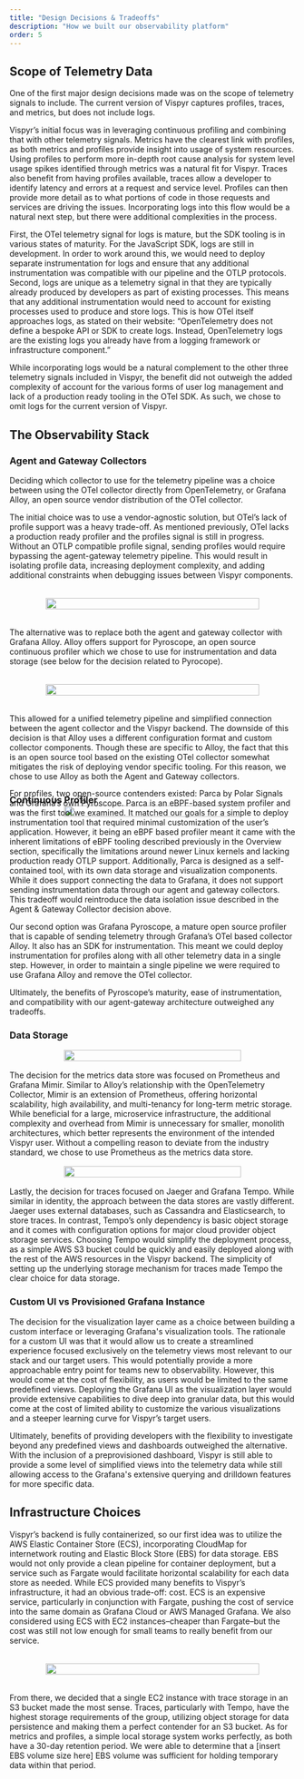 ```yaml
---
title: "Design Decisions & Tradeoffs"
description: "How we built our observability platform"
order: 5
---
```





## Scope of Telemetry Data

One of the first major design decisions made was on the scope of telemetry signals to include. The current version of Vispyr captures profiles, traces, and metrics, but does not include logs.

Vispyr’s initial focus was in leveraging continuous profiling and combining that with other telemetry signals. Metrics have the clearest link with profiles, as both metrics and profiles provide insight into usage of system resources. Using profiles to perform more in-depth root cause analysis for system level usage spikes identified through metrics was a natural fit for Vispyr. Traces also benefit from having profiles available, traces allow a developer to identify latency and errors at a request and service level. Profiles can then provide more detail as to what portions of code in those requests and services are driving the issues. Incorporating logs into this flow would be a natural next step, but there were additional complexities in the process.

First, the OTel telemetry signal for logs is mature, but the SDK tooling is in various states of maturity. For the JavaScript SDK, logs are still in development. In order to work around this, we would need to deploy separate instrumentation for logs and ensure that any additional  instrumentation was compatible with our pipeline and the OTLP protocols. Second, logs are unique as a telemetry signal in that they are typically already produced by developers as part of existing processes. This means that any additional instrumentation would need to account for existing processes used to produce and store logs. This is how OTel itself approaches logs, as stated on their website:  “OpenTelemetry does not define a bespoke API or SDK to create logs. Instead, OpenTelemetry logs are the existing logs you already have from a logging framework or infrastructure component.”

While incorporating logs would be a natural complement to the other three telemetry signals included in Vispyr, the benefit did not outweigh the added complexity of account for the various forms of user log management and lack of a production ready tooling in the OTel SDK. As such, we chose to omit logs for the current version of Vispyr.

## The Observability Stack

### Agent and Gateway Collectors

Deciding which collector to use for the telemetry pipeline was a choice between using the OTel collector directly from OpenTelemetry, or Grafana Alloy, an open source vendor distribution of the OTel collector.

The initial choice was to use a vendor-agnostic solution, but OTel’s lack of profile support was a heavy trade-off. As mentioned previously, OTel lacks a production ready profiler and the profiles signal is still in progress. Without an OTLP compatible profile signal, sending profiles would require bypassing the agent-gateway telemetry pipeline. This would result in isolating profile data, increasing deployment complexity, and adding additional constraints when debugging issues between Vispyr components.

<figure style="display: flex; justify-content: center; margin: 2rem 4rem;">
  <img
    src={collectorComparisonOtel.src}
    style="width: 100%"
  />
</figure>

The alternative was to replace both the agent and gateway collector with Grafana Alloy. Alloy offers support for Pyroscope, an open source continuous profiler which we chose to use for instrumentation and data storage (see below for the decision related to Pyrocope).

<figure style="display: flex; justify-content: center; margin: 2rem 4rem;">
  <img
    src={collectorComparisonAlloy.src}
    style="width: 100%"
  />
</figure>

This allowed for a unified telemetry pipeline and simplified connection between the agent collector and the Vispyr backend. The downside of this decision is that Alloy uses a different configuration format and custom collector components. Though these are specific to Alloy, the fact that this is an open source tool based on the existing OTel collector somewhat mitigates the risk of deploying vendor specific tooling. For this reason, we chose to use Alloy as both the Agent and Gateway collectors.

### Continuous Profiler

<figure style="display: flex; justify-content: center; margin: -1rem 6rem -4rem">
  <img
    src={pyroVsParca.src}
    style="width: 100%"
  />
</figure>

For profiles, two open-source contenders existed: Parca by Polar Signals and Grafana’s own Pyroscope. Parca is an eBPF-based system profiler and was the first  tool we examined. It matched our goals for a simple to deploy instrumentation tool that required minimal customization of the user’s application. However, it being an eBPF based profiler meant it came with the inherent limitations of eBPF tooling described previously in the Overview section, specifically the limitations around newer Linux kernels and lacking production ready OTLP support. Additionally, Parca is designed as a self-contained tool, with its own data storage and visualization components. While it does support connecting the data to Grafana, it does not support sending instrumentation data through our agent and gateway collectors. This tradeoff would reintroduce the data isolation issue described in the Agent & Gateway Collector decision above.

Our second option was Grafana Pyroscope, a mature open source profiler that is capable of sending telemetry through Grafana’s OTel based collector Alloy. It also has an SDK for instrumentation. This meant we could deploy instrumentation for profiles along with all other telemetry data in a single step. However, in order to maintain a single pipeline we were required to use Grafana Alloy and remove the OTel collector.

Ultimately, the benefits of Pyroscope’s maturity, ease of instrumentation, and compatibility with our agent-gateway architecture outweighed any tradeoffs.

### Data Storage

<figure style="display: flex; justify-content: center; margin: 1rem 6rem;">
  <img
    src={mimirVsProm.src}
    style="width: 100%"
  />
</figure>

The decision for the metrics data store was focused on Prometheus and Grafana Mimir. Similar to Alloy’s relationship with the OpenTelemetry Collector, Mimir is an extension of Prometheus, offering horizontal scalability, high availability, and multi-tenancy for long-term metric storage. While beneficial for a large, microservice infrastructure, the additional complexity and overhead from Mimir is unnecessary for smaller, monolith architectures, which better represents the environment of the intended Vispyr user. Without a compelling reason to deviate from the industry standard, we chose to use Prometheus as the metrics data store.

<figure style="display: flex; justify-content: center; margin: 1rem 6rem;">
  <img
    src={tempoVsJaeger.src}
    style="width: 100%"
  />
</figure>

Lastly, the decision for traces focused on Jaeger and Grafana Tempo. While similar in identity, the approach between the data stores are vastly different. Jaeger uses external databases, such as Cassandra and Elasticsearch, to store traces. In contrast, Tempo’s only dependency is basic object storage and it comes with configuration options for major cloud provider object storage services. Choosing Tempo would simplify the deployment process, as a simple AWS S3 bucket could be quickly and easily deployed along with the rest of the AWS resources in the Vispyr backend. The simplicity of setting up the underlying storage mechanism for traces made Tempo the clear choice for data storage.

### Custom UI vs Provisioned Grafana Instance

The decision for the visualization layer came as a choice between building a custom interface or leveraging Grafana's visualization tools.
The rationale for a custom UI was that it would allow us to create a streamlined experience focused exclusively on the telemetry views most relevant to our stack and our target users. This would potentially provide a more approachable entry point for teams new to observability. However, this would come at the cost of flexibility, as users would be limited to the same predefined views. Deploying the Grafana UI as the visualization layer would provide extensive capabilities to dive deep into granular data, but this would come at the cost of limited ability to customize the various visualizations and a steeper learning curve for Vispyr’s target users.

Ultimately, benefits of providing developers with the flexibility to investigate beyond any predefined views and dashboards outweighed the alternative. With the inclusion of a preprovisioned dashboard, Vispyr is still able to provide a some level of simplified views into the telemetry data while still allowing access to the Grafana's extensive querying and drilldown features for more specific data.

## Infrastructure Choices

Vispyr’s backend is fully containerized, so our first idea was to utilize the AWS Elastic Container Store (ECS), incorporating CloudMap for internetwork routing and Elastic Block Store (EBS) for data storage. EBS would not only provide a clean pipeline for container deployment, but a service such as Fargate would facilitate horizontal scalability for each data store as needed. While ECS provided many benefits to Vispyr’s infrastructure, it had an obvious trade-off: cost. ECS is an expensive service, particularly in conjunction with Fargate, pushing the cost of service into the same domain as Grafana Cloud or AWS Managed Grafana. We also considered using ECS with EC2 instances–cheaper than Fargate–but the cost was still not low enough for small teams to really benefit from our service.

<figure style="display: flex; justify-content: center; margin: 2rem 4rem;">
  <img
    src={infrastructureChoice.src}
    style="width: 100%"
  />
</figure>

From there, we decided that a single EC2 instance with trace storage in an S3 bucket made the most sense. Traces, particularly with Tempo, have the highest storage requirements of the group, utilizing object storage for data persistence and making them a perfect contender for an S3 bucket. As for metrics and profiles, a simple local storage system works perfectly, as both have a 30-day retention period. We were able to determine that a [insert EBS volume size here] EBS volume was sufficient for holding temporary data within that period.
